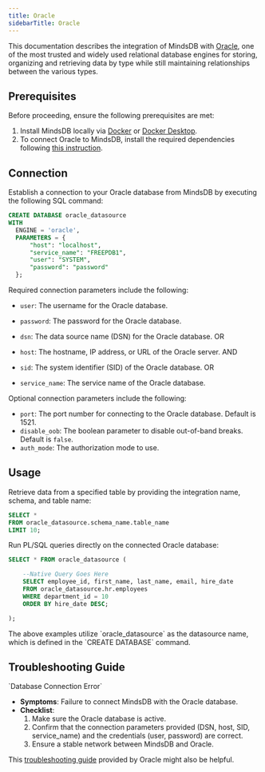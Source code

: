 ```yaml
---
title: Oracle
sidebarTitle: Oracle
---
```


This documentation describes the integration of MindsDB with [Oracle](https://www.techopedia.com/definition/8711/oracle-database), one of the most trusted and widely used relational database engines for storing, organizing and retrieving data by type while still maintaining relationships between the various types.

## Prerequisites

Before proceeding, ensure the following prerequisites are met:

1. Install MindsDB locally via [Docker](/setup/self-hosted/docker) or [Docker Desktop](/setup/self-hosted/docker-desktop).
2. To connect Oracle to MindsDB, install the required dependencies following [this instruction](/setup/self-hosted/docker#install-dependencies).

## Connection

Establish a connection to your Oracle database from MindsDB by executing the following SQL command:

```sql
CREATE DATABASE oracle_datasource
WITH
  ENGINE = 'oracle',
  PARAMETERS = {
      "host": "localhost",
      "service_name": "FREEPDB1",
      "user": "SYSTEM",
      "password": "password"
  };
```

Required connection parameters include the following:

* `user`: The username for the Oracle database.
* `password`: The password for the Oracle database.

* `dsn`: The data source name (DSN) for the Oracle database.
OR
* `host`: The hostname, IP address, or URL of the Oracle server.
AND
* `sid`: The system identifier (SID) of the Oracle database.
OR
* `service_name`: The service name of the Oracle database.

Optional connection parameters include the following:

* `port`: The port number for connecting to the Oracle database. Default is 1521.
* `disable_oob`: The boolean parameter to disable out-of-band breaks. Default is `false`.
* `auth_mode`: The authorization mode to use.

## Usage

Retrieve data from a specified table by providing the integration name, schema, and table name:

```sql
SELECT *
FROM oracle_datasource.schema_name.table_name
LIMIT 10;
```

Run PL/SQL queries directly on the connected Oracle database:

```sql
SELECT * FROM oracle_datasource (

    --Native Query Goes Here
    SELECT employee_id, first_name, last_name, email, hire_date
    FROM oracle_datasource.hr.employees
    WHERE department_id = 10
    ORDER BY hire_date DESC;

);
```

<Note>
The above examples utilize `oracle_datasource` as the datasource name, which is defined in the `CREATE DATABASE` command.
</Note>

## Troubleshooting Guide

<Warning>
`Database Connection Error`

* **Symptoms**: Failure to connect MindsDB with the Oracle database.
* **Checklist**:
    1. Make sure the Oracle database is active.
    2. Confirm that the connection parameters provided (DSN, host, SID, service_name) and the credentials (user, password) are correct.
    3. Ensure a stable network between MindsDB and Oracle.
</Warning>

This [troubleshooting guide](https://docs.oracle.com/en/database/oracle/oracle-database/19/ntqrf/database-connection-issues.html) provided by Oracle might also be helpful.